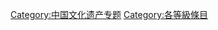 {{Articles by Quality| topic=中国文化遗产|project=中国文化遗产|format=toc}}
{{Wikipedia category}}
[[Category:中国文化遗产专题|Category:中国文化遗产专题]]
[[Category:各等級條目|Category:各等級條目]]